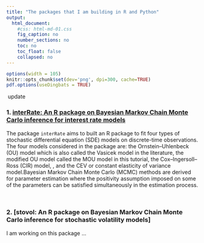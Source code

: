 ```yaml
---
title: "The packages that I am building in R and Python"
output:
  html_document:
    #css: html-md-01.css
    fig_caption: no
    number_sections: no
    toc: no
    toc_float: false
    collapsed: no
---
```


```r
options(width = 105)
knitr::opts_chunk$set(dev='png', dpi=300, cache=TRUE)
pdf.options(useDingbats = TRUE)
```


&nbsp;update


### 1. [interRate: An R package on Bayesian Markov Chain Monte Carlo inference for interest rate models](https://zhongxianmen2020.github.io/interRate.html) 

The package `interRate` aims to built an R package to fit four types of stochastic differential equation (SDE) models on discrete-time observations. The four models considered in the package are: the Ornstein–Uhlenbeck (OU) model which is also called the Vasicek model in the literature, the modified OU model called the MOU model in this tutorial,  the Cox–Ingersoll–Ross (CIR) model, , and the CEV or constant elasticity of variance model.Bayesian Markov Chain Monte Carlo (MCMC) methods are derived for parameter estimation where the positivity assumption imposed on some of the parameters can be satisfied simultaneously in the estimation process.


&nbsp;


### 2. [stovol: An R package on Bayesian Markov Chain Monte Carlo inference for stochastic volatility models]
 I am working on this package ...


